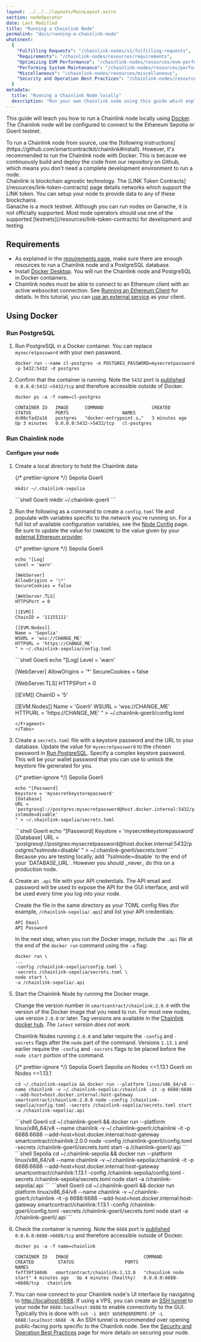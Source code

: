 ```yaml
---
layout: ../../../layouts/MainLayout.astro
section: nodeOperator
date: Last Modified
title: "Running a Chainlink Node"
permalink: "docs/running-a-chainlink-node"
whatsnext:
  {
    "Fulfilling Requests": "/chainlink-nodes/v1/fulfilling-requests",
    "Requirements": "/chainlink-nodes/resources/requirements",
    "Optimizing EVM Performance": "/chainlink-nodes/resources/evm-performance-configuration",
    "Performing System Maintenance": "/chainlink-nodes/resources/performing-system-maintenance",
    "Miscellaneous": "/chainlink-nodes/resources/miscellaneous",
    "Security and Operation Best Practices": "/chainlink-nodes/resources/best-security-practices",
  }
metadata:
  title: "Running a Chainlink Node locally"
  description: "Run your own Chainlink node using this guide which explains the requirements and basics for getting started."
---
```



This guide will teach you how to run a Chainlink node locally using [Docker](#using-docker). The Chainlink node will be configured to connect to the Ethereum Sepolia or Goerli testnet.

<Aside type="note" title="Running from source">
  To run a Chainlink node from source, use the [following
  instructions](https://github.com/smartcontractkit/chainlink#install). However, it's recommended to run the Chainlink
  node with Docker. This is because we continuously build and deploy the code from our repository on Github, which means
  you don't need a complete development environment to run a node.
</Aside>

<Aside type="note" title="Other Supported Networks">
  Chainlink is blockchain agnostic technology. The [LINK Token Contracts](/resources/link-token-contracts) page details
  networks which support the LINK token. You can setup your node to provide data to any of these blockchains.
</Aside>

<Aside type="note" title="Running Chainlink Node on Ganache">
  Ganache is a mock testnet. Although you can run nodes on Ganache, it is not officially supported. Most node operators
  should use one of the supported [testnets](/resources/link-token-contracts) for development and testing.
</Aside>

## Requirements

- As explained in the [requirements page](/chainlink-nodes/resources/requirements), make sure there are enough resources to run a Chainlink node and a PostgreSQL database.
- Install [Docker Desktop](https://docs.docker.com/get-docker/). You will run the Chainlink node and PostgreSQL in Docker containers.
- Chainlink nodes must be able to connect to an Ethereum client with an active websocket connection. See [Running an Ethereum Client](/chainlink-nodes/resources/run-an-ethereum-client) for details. In this tutorial, you can [use an external service](/chainlink-nodes/resources/run-an-ethereum-client/#external-services) as your client.

## Using Docker

### Run PostgreSQL

1. Run PostgreSQL in a Docker container. You can replace `mysecretpassword` with your own password.

   ```shell
   docker run --name cl-postgres -e POSTGRES_PASSWORD=mysecretpassword -p 5432:5432 -d postgres
   ```

1. Confirm that the container is running. Note the `5432` port is [published](https://docs.docker.com/config/containers/container-networking/#published-ports) `0.0.0.0:5432->5432/tcp` and therefore accessible outside of Docker.

   ```shell
   docker ps -a -f name=cl-postgres

   CONTAINER ID   IMAGE      COMMAND                  CREATED         STATUS         PORTS                    NAMES
   dc08cfad2a16   postgres   "docker-entrypoint.s…"   3 minutes ago   Up 3 minutes   0.0.0.0:5432->5432/tcp   cl-postgres
   ```

### Run Chainlink node

#### Configure your node

1. Create a local directory to hold the Chainlink data:

   {/* prettier-ignore */}
   <Tabs client:visible>
      <Fragment slot="tab.1">Sepolia</Fragment>
      <Fragment slot="tab.2">Goerli</Fragment>
      <Fragment slot="panel.1">
      ```shell Sepolia
      mkdir ~/.chainlink-sepolia
      ```
      </Fragment>
      <Fragment slot="panel.2">
      ```shell Goerli
      mkdir ~/.chainlink-goerli
      ```
      </Fragment>
   </Tabs>

1. Run the following as a command to create a `config.toml` file and populate with variables specific to the network you're running on. For a full list of available configuration variables, see the [Node Config](/chainlink-nodes/v1/node-config) page.
   Be sure to update the value for `CHANGEME` to the value given by your [external Ethereum provider](/chainlink-nodes/resources/run-an-ethereum-client/#external-services).

   {/* prettier-ignore */}
   <Tabs client:visible>
      <Fragment slot="tab.1">Sepolia</Fragment>
      <Fragment slot="tab.2">Goerli</Fragment>
      <Fragment slot="panel.1">
      ```shell Sepolia
      echo "[Log]
      Level = 'warn'

      [WebServer]
      AllowOrigins = '\*'
      SecureCookies = false

      [WebServer.TLS]
      HTTPSPort = 0

      [[EVM]]
      ChainID = '11155111'

      [[EVM.Nodes]]
      Name = 'Sepolia'
      WSURL = 'wss://CHANGE_ME'
      HTTPURL = 'https://CHANGE_ME'
      " > ~/.chainlink-sepolia/config.toml
      ```
      </Fragment>
      <Fragment slot="panel.2">
      ```shell Goerli
      echo "[Log]
      Level = 'warn'

      [WebServer]
      AllowOrigins = '*'
      SecureCookies = false

      [WebServer.TLS]
      HTTPSPort = 0

      [[EVM]]
      ChainID = '5'

      [[EVM.Nodes]]
      Name = 'Goerli'
      WSURL = 'wss://CHANGE_ME'
      HTTPURL = 'https://CHANGE_ME'
      " > ~/.chainlink-goerli/config.toml
      ```
      </Fragment>
   </Tabs>

1. Create a `secrets.toml` file with a keystore password and the URL to your database. Update the value for `mysecretpassword` to the chosen password in [Run PostgreSQL](#run-postgresql). Specify a complex keystore password. This will be your wallet password that you can use to unlock the keystore file generated for you.

   {/* prettier-ignore */}
   <Tabs client:visible>
      <Fragment slot="tab.1">Sepolia</Fragment>
      <Fragment slot="tab.2">Goerli</Fragment>
      <Fragment slot="panel.1">
      ```shell Sepolia
      echo "[Password]
      Keystore = 'mysecretkeystorepassword'
      [Database]
      URL = 'postgresql://postgres:mysecretpassword@host.docker.internal:5432/postgres?sslmode=disable'
      " > ~/.chainlink-sepolia/secrets.toml
      ```
      </Fragment>
      <Fragment slot="panel.2">
      ```shell Goerli
      echo "[Password]
      Keystore = 'mysecretkeystorepassword'
      [Database]
      URL = 'postgresql://postgres:mysecretpassword@host.docker.internal:5432/postgres?sslmode=disable'
      " > ~/.chainlink-goerli/secrets.toml
      ```
      </Fragment>
   </Tabs>

   <Aside type="tip" title="Important">
     Because you are testing locally, add `?sslmode=disable` to the end of your `DATABASE_URL`. However you should
     _never_ do this on a production node.
   </Aside>

1. Create an `.api` file with your API credentials. The API email and password will be used to expose the API for the GUI interface, and will be used every time you log into your node.

   Create the file in the same directory as your TOML config files (for example, `/chainlink-sepolia/.api`) and list your API credentials:

   ```
   API Email
   API Password
   ```

   In the next step, when you run the Docker image, include the `.api` file at the end of the `docker run` command using the `-a` flag:

   ```
   docker run \
   ...
   -config /chainlink-sepolia/config.toml \
   -secrets /chainlink-sepolia/secrets.toml \
   node start \
   -a /chainlink-sepolia/.api
   ```

1. Start the Chainlink Node by running the Docker image.

   Change the version number in `smartcontract/chainlink:2.0.0` with the version of the Docker image that you need to run. For most new nodes, use version `2.0.0` or later. Tag versions are available in the [Chainlink docker hub](https://hub.docker.com/r/smartcontract/chainlink/tags). _The `latest` version does not work._ 
   
   Chainlink Nodes running `2.0.0` and later require the `-config` and `-secrets` flags after the `node` part of the command. Versions `1.13.1` and earlier require the `-config` and `-secrets` flags to be placed before the `node start` portion of the command.

   {/* prettier-ignore */}
   <Tabs client:visible>
      <Fragment slot="tab.1">Sepolia</Fragment>
      <Fragment slot="tab.2">Goerli</Fragment>
      <Fragment slot="tab.3">Sepolia on Nodes \<=1.13.1</Fragment>
      <Fragment slot="tab.4">Goerli on Nodes \<=1.13.1</Fragment>
      <Fragment slot="panel.1">
      ```shell Sepolia
      cd ~/.chainlink-sepolia && docker run --platform linux/x86_64/v8 --name chainlink -v ~/.chainlink-sepolia:/chainlink -it -p 6688:6688 --add-host=host.docker.internal:host-gateway smartcontract/chainlink:2.0.0 node -config /chainlink-sepolia/config.toml -secrets /chainlink-sepolia/secrets.toml start -a /chainlink-sepolia/.api
      ```
      </Fragment>
      <Fragment slot="panel.2">
      ```shell Goerli
      cd ~/.chainlink-goerli && docker run --platform linux/x86_64/v8 --name chainlink -v ~/.chainlink-goerli:/chainlink -it -p 6688:6688 --add-host=host.docker.internal:host-gateway smartcontract/chainlink:2.0.0 node -config /chainlink-goerli/config.toml -secrets /chainlink-goerli/secrets.toml start -a /chainlink-goerli/.api
      ```
      </Fragment>
      <Fragment slot="panel.3">
      ```shell Sepolia
      cd ~/.chainlink-sepolia && docker run --platform linux/x86_64/v8 --name chainlink -v ~/.chainlink-sepolia:/chainlink -it -p 6688:6688 --add-host=host.docker.internal:host-gateway smartcontract/chainlink:1.13.1 -config /chainlink-sepolia/config.toml -secrets /chainlink-sepolia/secrets.toml node start -a /chainlink-sepolia/.api
      ```
      </Fragment>
      <Fragment slot="panel.4">
      ```shell Goerli
      cd ~/.chainlink-goerli && docker run platform linux/x86_64/v8 --name chainlink -v ~/.chainlink-goerli:/chainlink -it -p 6688:6688 --add-host=host.docker.internal:host-gateway smartcontract/chainlink:1.13.1 -config /chainlink-goerli/config.toml -secrets /chainlink-goerli/secrets.toml node start -a /chainlink-goerli/.api
      ```
      </Fragment>
   </Tabs>

1. Check the container is running. Note the `6688` port is [published](https://docs.docker.com/config/containers/container-networking/#published-ports) `0.0.0.0:6688->6688/tcp` and therefore accessible outside of Docker.

   ```shell
   docker ps -a -f name=chainlink

   CONTAINER ID   IMAGE                            COMMAND                CREATED         STATUS                   PORTS                    NAMES
   feff39f340d6   smartcontract/chainlink:1.13.0   "chainlink node start" 4 minutes ago   Up 4 minutes (healthy)   0.0.0.0:6688->6688/tcp   chainlink
   ```

1. You can now connect to your Chainlink node's UI interface by navigating to [http://localhost:6688](http://localhost:6688). If using a VPS, you can create an [SSH tunnel](https://www.howtogeek.com/168145/how-to-use-ssh-tunneling/) to your node for `6688:localhost:6688` to enable connectivity to the GUI. Typically this is done with `ssh -i $KEY $USER@$REMOTE-IP -L 6688:localhost:6688 -N`. An SSH tunnel is recommended over opening public-facing ports specific to the Chainlink node. See the [Security and Operation Best Practices](/chainlink-nodes/resources/best-security-practices) page for more details on securing your node.
